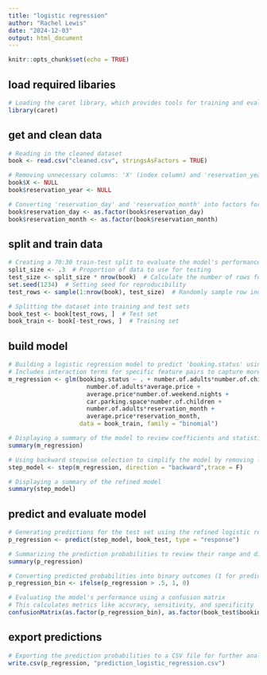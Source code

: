 ```yaml
---
title: "logistic regression"
author: "Rachel Lewis"
date: "2024-12-03"
output: html_document
---
```


```r
knitr::opts_chunk$set(echo = TRUE)
```

## load required libaries

```r
# Loading the caret library, which provides tools for training and evaluating the logistic regression model
library(caret)
```


## get and clean data

```r
# Reading in the cleaned dataset
book <- read.csv("cleaned.csv", stringsAsFactors = TRUE)

# Removing unnecessary columns: 'X' (index column) and 'reservation_year' (deemed irrelevant for prediction)
book$X <- NULL
book$reservation_year <- NULL

# Converting 'reservation_day' and 'reservation_month' into factors for modeling, as they represent categorical data
book$reservation_day <- as.factor(book$reservation_day)
book$reservation_month <- as.factor(book$reservation_month)
```

## split and train data

```r
# Creating a 70:30 train-test split to evaluate the model's performance on unseen data
split_size <- .3  # Proportion of data to use for testing
test_size <- split_size * nrow(book)  # Calculate the number of rows for the test set
set.seed(1234)  # Setting seed for reproducibility
test_rows <- sample(1:nrow(book), test_size)  # Randomly sample row indices for the test set

# Splitting the dataset into training and test sets
book_test <- book[test_rows, ]  # Test set
book_train <- book[-test_rows, ]  # Training set
```

## build model

```r
# Building a logistic regression model to predict 'booking.status' using all other features
# Includes interaction terms for specific feature pairs to capture more complex relationships
m_regression <- glm(booking.status ~ . + number.of.adults*number.of.children + 
                      number.of.adults*average.price + 
                      average.price*number.of.weekend.nights + 
                      car.parking.space*number.of.children + 
                      number.of.adults*reservation_month + 
                      average.price*reservation_month, 
                    data = book_train, family = "binomial")

# Displaying a summary of the model to review coefficients and statistical significance
summary(m_regression)

# Using backward stepwise selection to simplify the model by removing less significant predictors
step_model <- step(m_regression, direction = "backward",trace = F)

# Displaying a summary of the refined model
summary(step_model)
```

## predict and evaluate model

```r
# Generating predictions for the test set using the refined logistic regression model
p_regression <- predict(step_model, book_test, type = "response")

# Summarizing the prediction probabilities to review their range and distribution
summary(p_regression)

# Converting predicted probabilities into binary outcomes (1 for predicted cancellations, 0 otherwise)
p_regression_bin <- ifelse(p_regression > .5, 1, 0)

# Evaluating the model's performance using a confusion matrix
# This calculates metrics like accuracy, sensitivity, and specificity
confusionMatrix(as.factor(p_regression_bin), as.factor(book_test$booking.status), positive = "1")
```

## export predictions

```r
# Exporting the prediction probabilities to a CSV file for further analysis or reporting
write.csv(p_regression, "prediction_logistic_regression.csv")
```









